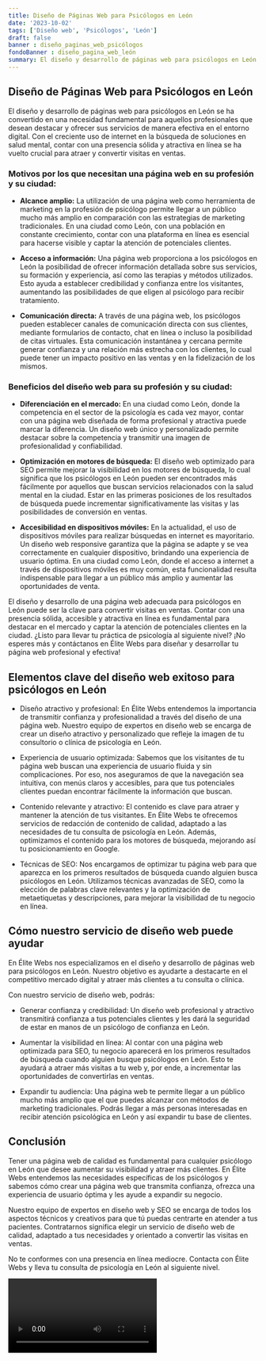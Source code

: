 ```yaml
---
title: Diseño de Páginas Web para Psicólogos en León
date: '2023-10-02'
tags: ['Diseño web', 'Psicólogos', 'León']
draft: false
banner : diseño_paginas_web_psicólogos
fondoBanner : diseño_pagina_web_león
summary: El diseño y desarrollo de páginas web para psicólogos en León se ha convertido en una necesidad fundamental para aquellos profesionales que desean destacar y ofrecer sus servicios de manera efectiva en el entorno digital. Con el creciente uso de internet en la búsqueda de soluciones en salud mental, contar con una presencia sólida y atractiva en línea se ha vuelto crucial para atraer y convertir visitas en ventas.
---
```


## **Diseño de Páginas Web para Psicólogos en León**

El diseño y desarrollo de páginas web para psicólogos en León se ha convertido en una necesidad fundamental para aquellos profesionales que desean destacar y ofrecer sus servicios de manera efectiva en el entorno digital. Con el creciente uso de internet en la búsqueda de soluciones en salud mental, contar con una presencia sólida y atractiva en línea se ha vuelto crucial para atraer y convertir visitas en ventas.

### **Motivos por los que necesitan una página web en su profesión y su ciudad:**

- **Alcance amplio:** La utilización de una página web como herramienta de marketing en la profesión de psicólogo permite llegar a un público mucho más amplio en comparación con las estrategias de marketing tradicionales. En una ciudad como León, con una población en constante crecimiento, contar con una plataforma en línea es esencial para hacerse visible y captar la atención de potenciales clientes.

- **Acceso a información:** Una página web proporciona a los psicólogos en León la posibilidad de ofrecer información detallada sobre sus servicios, su formación y experiencia, así como las terapias y métodos utilizados. Esto ayuda a establecer credibilidad y confianza entre los visitantes, aumentando las posibilidades de que eligen al psicólogo para recibir tratamiento.

- **Comunicación directa:** A través de una página web, los psicólogos pueden establecer canales de comunicación directa con sus clientes, mediante formularios de contacto, chat en línea o incluso la posibilidad de citas virtuales. Esta comunicación instantánea y cercana permite generar confianza y una relación más estrecha con los clientes, lo cual puede tener un impacto positivo en las ventas y en la fidelización de los mismos.

### **Beneficios del diseño web para su profesión y su ciudad:**

- **Diferenciación en el mercado:** En una ciudad como León, donde la competencia en el sector de la psicología es cada vez mayor, contar con una página web diseñada de forma profesional y atractiva puede marcar la diferencia. Un diseño web único y personalizado permite destacar sobre la competencia y transmitir una imagen de profesionalidad y confiabilidad.

- **Optimización en motores de búsqueda:** El diseño web optimizado para SEO permite mejorar la visibilidad en los motores de búsqueda, lo cual significa que los psicólogos en León pueden ser encontrados más fácilmente por aquellos que buscan servicios relacionados con la salud mental en la ciudad. Estar en las primeras posiciones de los resultados de búsqueda puede incrementar significativamente las visitas y las posibilidades de conversión en ventas.

- **Accesibilidad en dispositivos móviles:** En la actualidad, el uso de dispositivos móviles para realizar búsquedas en internet es mayoritario. Un diseño web responsive garantiza que la página se adapte y se vea correctamente en cualquier dispositivo, brindando una experiencia de usuario óptima. En una ciudad como León, donde el acceso a internet a través de dispositivos móviles es muy común, esta funcionalidad resulta indispensable para llegar a un público más amplio y aumentar las oportunidades de venta.

El diseño y desarrollo de una página web adecuada para psicólogos en León puede ser la clave para convertir visitas en ventas. Contar con una presencia sólida, accesible y atractiva en línea es fundamental para destacar en el mercado y captar la atención de potenciales clientes en la ciudad. ¿Listo para llevar tu práctica de psicología al siguiente nivel? ¡No esperes más y contáctanos en Élite Webs para diseñar y desarrollar tu página web profesional y efectiva!

<GifSeo />

<Cta />

## Elementos clave del diseño web exitoso para psicólogos en León

- Diseño atractivo y profesional: En Élite Webs entendemos la importancia de transmitir confianza y profesionalidad a través del diseño de una página web. Nuestro equipo de expertos en diseño web se encarga de crear un diseño atractivo y personalizado que refleje la imagen de tu consultorio o clínica de psicología en León.

- Experiencia de usuario optimizada: Sabemos que los visitantes de tu página web buscan una experiencia de usuario fluida y sin complicaciones. Por eso, nos aseguramos de que la navegación sea intuitiva, con menús claros y accesibles, para que tus potenciales clientes puedan encontrar fácilmente la información que buscan.

- Contenido relevante y atractivo: El contenido es clave para atraer y mantener la atención de tus visitantes. En Élite Webs te ofrecemos servicios de redacción de contenido de calidad, adaptado a las necesidades de tu consulta de psicología en León. Además, optimizamos el contenido para los motores de búsqueda, mejorando así tu posicionamiento en Google.

- Técnicas de SEO: Nos encargamos de optimizar tu página web para que aparezca en los primeros resultados de búsqueda cuando alguien busca psicólogos en León. Utilizamos técnicas avanzadas de SEO, como la elección de palabras clave relevantes y la optimización de metaetiquetas y descripciones, para mejorar la visibilidad de tu negocio en línea.

## Cómo nuestro servicio de diseño web puede ayudar

En Élite Webs nos especializamos en el diseño y desarrollo de páginas web para psicólogos en León. Nuestro objetivo es ayudarte a destacarte en el competitivo mercado digital y atraer más clientes a tu consulta o clínica.

Con nuestro servicio de diseño web, podrás:

- Generar confianza y credibilidad: Un diseño web profesional y atractivo transmitirá confianza a tus potenciales clientes y les dará la seguridad de estar en manos de un psicólogo de confianza en León.

- Aumentar la visibilidad en línea: Al contar con una página web optimizada para SEO, tu negocio aparecerá en los primeros resultados de búsqueda cuando alguien busque psicólogos en León. Esto te ayudará a atraer más visitas a tu web y, por ende, a incrementar las oportunidades de convertirlas en ventas.

- Expandir tu audiencia: Una página web te permite llegar a un público mucho más amplio que el que puedes alcanzar con métodos de marketing tradicionales. Podrás llegar a más personas interesadas en recibir atención psicológica en León y así expandir tu base de clientes.

## Conclusión

Tener una página web de calidad es fundamental para cualquier psicólogo en León que desee aumentar su visibilidad y atraer más clientes. En Élite Webs entendemos las necesidades específicas de los psicólogos y sabemos cómo crear una página web que transmita confianza, ofrezca una experiencia de usuario óptima y les ayude a expandir su negocio.

Nuestro equipo de expertos en diseño web y SEO se encarga de todos los aspectos técnicos y creativos para que tú puedas centrarte en atender a tus pacientes. Contratarnos significa elegir un servicio de diseño web de calidad, adaptado a tus necesidades y orientado a convertir las visitas en ventas.

No te conformes con una presencia en línea mediocre. Contacta con Élite Webs y lleva tu consulta de psicología en León al siguiente nivel.

<Video />

<CtaBot job='Psicólogos' city='León'/>

<Gmaps query='León+españa+maps' />